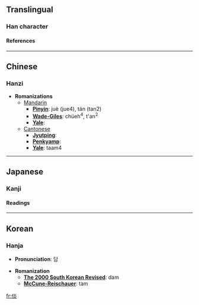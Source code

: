 ==Translingual==
===Han character===
{{Han char|rad=人|as=08|sn=10|four=2928<sub>9</sub>|canj=人火火 (OFF)}}
====References====
{{Han ref|kx=0107.280|dkj=00768|dj=0229.080|hdz=10184.010|uh=5013|ud=20499|bh=D0CB|bd=53451}}
----

==Chinese==
===Hanzi===


* '''Romanizations'''
** [[Mandarin]]
*** '''[[Pinyin]]''': juè (jue4), tán (tan2)
*** '''[[Wade-Giles]]''': chüeh<sup>4</sup>, t'an<sup>2</sup>
*** '''[[Yale]]''': 
**[[Cantonese]]
***'''[[Jyutping]]''':
***'''[[Penkyamp]]''': 
***'''[[Yale]]''': taam4


----
==Japanese==
===Kanji===

{{ja-kanji|grade=|rs=人08}}
====Readings====
{{ja-readings|on=[[たん]] (tan), [[だん]] (dan)|kun=[[やすい]] (yasui), [[しずか]] (shizuka)}}


----
==Korean==
===Hanja===

* '''Pronunciation''': 담

* '''Romanization'''
** '''[[The 2000 South Korean Revised Romanization|The 2000 South Korean Revised]]''': dam
** '''[[McCune-Reischauer]]''': tam


[[fr:倓]]